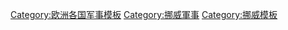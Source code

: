 [[Category:欧洲各国军事模板|Category:欧洲各国军事模板]]
[[Category:挪威軍事|Category:挪威軍事]]
[[Category:挪威模板|Category:挪威模板]]